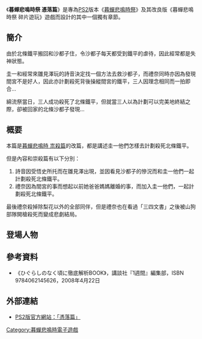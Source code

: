 {{noteTA
|T=zh-hans:寒蝉鸣泣之时 凭落篇; zh-hant:暮蟬悲鳴時 憑落篇;
|1=zh-hans:寒蝉鸣泣之时; zh-hant:暮蟬悲鳴時;
}}
《'''暮蟬悲鳴時祭 憑落篇'''》是專為[[PS2|PS2]]版本《[[暮蟬悲鳴時祭|暮蟬悲鳴時祭]]》及其改良版《暮蟬悲鳴時祭 碎片遊玩》遊戲而設計的其中一個獨有章節。

== 簡介 ==    

由於北條鐵平搬回和沙都子住，令沙都子每天都受到鐵平的虐待，因此經常都是失神狀態。

圭一和經常來雛見澤玩的詩音決定找一個方法去救沙都子，而禮奈同時亦因為發現間宮不是好人，因此亦計劃殺死背後操縱間宮的鐵平，三人因理念相同而一拍即合…

綿流祭當日，三人成功殺死了北條鐵平，但就當三人以為計劃可以完美地終結之際，卻被回家的北條沙都子發現…

== 概要 ==

本篇是[[暮蟬悲鳴時_祟殺篇|暮蟬悲鳴時 祟殺篇]]的改篇，都是講述圭一他們怎樣去計劃殺死北條鐵平。

但是內容和崇殺篇有以下分別：

#詩音因受悟史所托而在雛見澤出現，並因看見沙都子的慘況而和圭一他們一起計劃殺死北條鐵平。
#禮奈因為間宮的事而想起以前她爸爸媽媽離婚的事，而加入圭一他們，一起計劃殺死北條鐵平。

最後禮奈殺掉除梨花以外的全部同伴，但是禮奈也在看過「三四文書」之後被山狗部隊開槍殺死而變成悲劇結局。

== 登場人物 ==
{{see|暮蟬悲鳴時#登場人物}} 

== 參考資料 ==
* 《ひぐらしのなく頃に徹底解析BOOK》，講談社『1週間』編集部，ISBN 9784062145626，2008年4月22日

== 外部連結 ==
* [https://web.archive.org/web/20080224075645/http://www.alchemist-net.co.jp/products/higurashi_matsuri/story_07tuki.html PS2版官方網站：「憑落篇」]

{{暮蟬悲鳴時}}
{{DEFAULTSORT:Higurashi no Naku Koro ni sai tsukiotoshi-hen}}
[[Category:暮蟬悲鳴時電子遊戲|Category:暮蟬悲鳴時電子遊戲]]